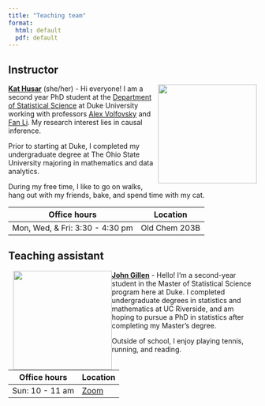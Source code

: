 ```yaml
---
title: "Teaching team"
format: 
  html: default
  pdf: default
---
```


## Instructor

![](images/team/kat.png){style="float:right;padding: 0 0 0 10px;" width="200"}

[**Kat Husar**](https://scholars.duke.edu/person/kat.husar) (she/her) - Hi everyone! I am a second year PhD student at the [Department of Statistical Science](#0) at Duke University working with professors [Alex Volfovsky](https://scholars.duke.edu/person/alexander.volfovsky) and [Fan Li](https://scholars.duke.edu/person/fli). My research interest lies in causal inference.

Prior to starting at Duke, I completed my undergraduate degree at The Ohio State University majoring in mathematics and data analytics.

During my free time, I like to go on walks, hang out with my friends, bake, and spend time with my cat.

| Office hours                    | Location      |
|---------------------------------|---------------|
| Mon, Wed, & Fri: 3:30 - 4:30 pm | Old Chem 203B |

## Teaching assistant

![](images/team/john.png){style="float:left;padding: 0 0 0 10px;" width="200"}

[**John Gillen**](https://www.linkedin.com/in/john-gillen-611471229/) - Hello! I’m a second-year student in the Master of Statistical Science program here at Duke. I completed undergraduate degrees in statistics and mathematics at UC Riverside, and am hoping to pursue a PhD in statistics after completing my Master’s degree.

Outside of school, I enjoy playing tennis, running, and reading.

| Office hours    | Location                                  |
|-----------------|-------------------------------------------|
| Sun: 10 - 11 am | [Zoom](https://duke.zoom.us/j/2814677671) |
